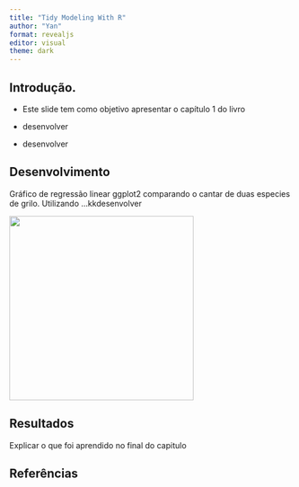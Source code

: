 ```yaml
---
title: "Tidy Modeling With R"
author: "Yan"
format: revealjs
editor: visual
theme: dark
---
```


## Introdução.

-   Este slide tem como objetivo apresentar o capítulo 1 do livro

-   desenvolver

-   desenvolver

## Desenvolvimento

Gráfico de regressão linear ggplot2 comparando o cantar de duas especies de grilo. Utilizando ...kkdesenvolver

![](images/clipboard-2993348226.png){fig-align="left" width="328"}

## Resultados

Explicar o que foi aprendido no final do capitulo

## Referências

```r

```

